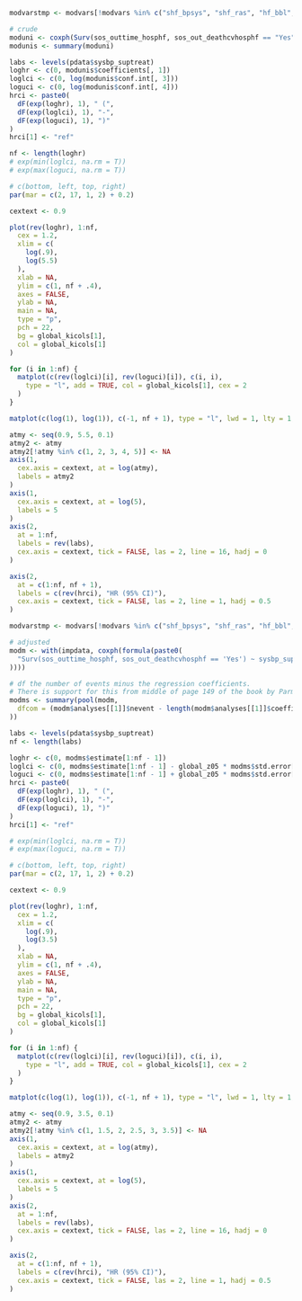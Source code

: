 ```r

modvarstmp <- modvars[!modvars %in% c("shf_bpsys", "shf_ras", "hf_bbl", "shf_mra")]

# crude
moduni <- coxph(Surv(sos_outtime_hosphf, sos_out_deathcvhosphf == "Yes") ~ sysbp_suptreat, data = pdata)
modunis <- summary(moduni)

labs <- levels(pdata$sysbp_suptreat)
loghr <- c(0, modunis$coefficients[, 1])
loglci <- c(0, log(modunis$conf.int[, 3]))
loguci <- c(0, log(modunis$conf.int[, 4]))
hrci <- paste0(
  dF(exp(loghr), 1), " (",
  dF(exp(loglci), 1), "-",
  dF(exp(loguci), 1), ")"
)
hrci[1] <- "ref"

nf <- length(loghr)
# exp(min(loglci, na.rm = T))
# exp(max(loguci, na.rm = T))

# c(bottom, left, top, right)
par(mar = c(2, 17, 1, 2) + 0.2)

cextext <- 0.9

plot(rev(loghr), 1:nf,
  cex = 1.2,
  xlim = c(
    log(.9),
    log(5.5)
  ),
  xlab = NA,
  ylim = c(1, nf + .4),
  axes = FALSE,
  ylab = NA,
  main = NA,
  type = "p",
  pch = 22,
  bg = global_kicols[1],
  col = global_kicols[1]
)

for (i in 1:nf) {
  matplot(c(rev(loglci)[i], rev(loguci)[i]), c(i, i),
    type = "l", add = TRUE, col = global_kicols[1], cex = 2
  )
}

matplot(c(log(1), log(1)), c(-1, nf + 1), type = "l", lwd = 1, lty = 1, add = TRUE, col = 1)

atmy <- seq(0.9, 5.5, 0.1)
atmy2 <- atmy
atmy2[!atmy %in% c(1, 2, 3, 4, 5)] <- NA
axis(1,
  cex.axis = cextext, at = log(atmy),
  labels = atmy2
)
axis(1,
  cex.axis = cextext, at = log(5),
  labels = 5
)
axis(2,
  at = 1:nf,
  labels = rev(labs),
  cex.axis = cextext, tick = FALSE, las = 2, line = 16, hadj = 0
)

axis(2,
  at = c(1:nf, nf + 1),
  labels = c(rev(hrci), "HR (95% CI)"),
  cex.axis = cextext, tick = FALSE, las = 2, line = 1, hadj = 0.5
)
```

```r

modvarstmp <- modvars[!modvars %in% c("shf_bpsys", "shf_ras", "hf_bbl", "shf_mra")]

# adjusted
modm <- with(impdata, coxph(formula(paste0(
  "Surv(sos_outtime_hosphf, sos_out_deathcvhosphf == 'Yes') ~ sysbp_suptreat + ", paste(modvarstmp, collapse = " + ")
))))

# df the number of events minus the regression coefficients.
# There is support for this from middle of page 149 of the book by Parmer & Machin (ISBN 0471936405)
modms <- summary(pool(modm,
  dfcom = (modm$analyses[[1]]$nevent - length(modm$analyses[[1]]$coefficients))
))

labs <- levels(pdata$sysbp_suptreat)
nf <- length(labs)

loghr <- c(0, modms$estimate[1:nf - 1])
loglci <- c(0, modms$estimate[1:nf - 1] - global_z05 * modms$std.error[1:nf - 1])
loguci <- c(0, modms$estimate[1:nf - 1] + global_z05 * modms$std.error[1:nf - 1])
hrci <- paste0(
  dF(exp(loghr), 1), " (",
  dF(exp(loglci), 1), "-",
  dF(exp(loguci), 1), ")"
)
hrci[1] <- "ref"

# exp(min(loglci, na.rm = T))
# exp(max(loguci, na.rm = T))

# c(bottom, left, top, right)
par(mar = c(2, 17, 1, 2) + 0.2)

cextext <- 0.9

plot(rev(loghr), 1:nf,
  cex = 1.2,
  xlim = c(
    log(.9),
    log(3.5)
  ),
  xlab = NA,
  ylim = c(1, nf + .4),
  axes = FALSE,
  ylab = NA,
  main = NA,
  type = "p",
  pch = 22,
  bg = global_kicols[1],
  col = global_kicols[1]
)

for (i in 1:nf) {
  matplot(c(rev(loglci)[i], rev(loguci)[i]), c(i, i),
    type = "l", add = TRUE, col = global_kicols[1], cex = 2
  )
}

matplot(c(log(1), log(1)), c(-1, nf + 1), type = "l", lwd = 1, lty = 1, add = TRUE, col = 1)

atmy <- seq(0.9, 3.5, 0.1)
atmy2 <- atmy
atmy2[!atmy %in% c(1, 1.5, 2, 2.5, 3, 3.5)] <- NA
axis(1,
  cex.axis = cextext, at = log(atmy),
  labels = atmy2
)
axis(1,
  cex.axis = cextext, at = log(5),
  labels = 5
)
axis(2,
  at = 1:nf,
  labels = rev(labs),
  cex.axis = cextext, tick = FALSE, las = 2, line = 16, hadj = 0
)

axis(2,
  at = c(1:nf, nf + 1),
  labels = c(rev(hrci), "HR (95% CI)"),
  cex.axis = cextext, tick = FALSE, las = 2, line = 1, hadj = 0.5
)
```
